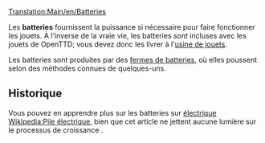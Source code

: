 [[Translation:Main/en/Batteries]]{{en/-}}
{{fr/Cargaison|nom=Batterie
|image=Batteries.png
|produit=[[Main/fr/Ferme de batterie|Ferme de batteries]]
|accepté=[[Main/fr/Usine de jouet|Usine de jouet]]
}}

Les '''batteries''' fournissent la puissance si nécessaire pour faire fonctionner les jouets. À l'inverse de la vraie vie, les batteries ''sont'' incluses avec les jouets de OpenTTD; vous devez donc les livrer à l'[[Main/fr/Usine de jouet|usine de jouets]].

Les batteries sont produites par des [[Main/fr/Ferme de batterie|fermes de batteries]], où elles poussent selon des méthodes connues de quelques-uns.

==Historique==
Vous pouvez en apprendre plus sur les batteries sur [http://www.wikipedia.org/wiki/fr:Pile électrique Wikipedia:Pile électrique], bien que cet article ne jettent aucune lumière sur le processus de croissance  {{en/Emoticon|:D}}.